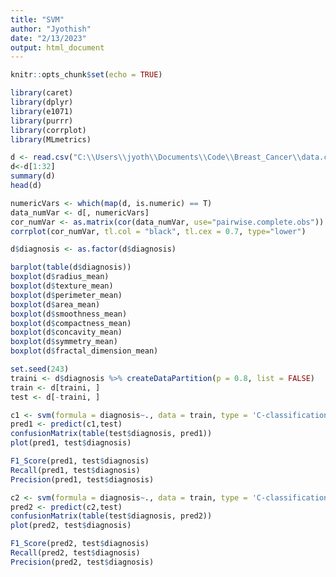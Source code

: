 ---
title: "SVM"
author: "Jyothish"
date: "2/13/2023"
output: html_document
---

```{r setup, include=FALSE}
knitr::opts_chunk$set(echo = TRUE)
```

```{r}
library(caret)
library(dplyr)
library(e1071)
library(purrr)
library(corrplot)
library(MLmetrics)
```


```{r}
d <- read.csv("C:\\Users\\jyoth\\Documents\\Code\\Breast_Cancer\\data.csv")
d<-d[1:32]
summary(d)
head(d)

```
```{r}
numericVars <- which(map(d, is.numeric) == T)
data_numVar <- d[, numericVars]
cor_numVar <- as.matrix(cor(data_numVar, use="pairwise.complete.obs"))
corrplot(cor_numVar, tl.col = "black", tl.cex = 0.7, type="lower")
```

```{r}
d$diagnosis <- as.factor(d$diagnosis)
```

```{r}
barplot(table(d$diagnosis))
boxplot(d$radius_mean)
boxplot(d$texture_mean)
boxplot(d$perimeter_mean)
boxplot(d$area_mean)
boxplot(d$smoothness_mean)
boxplot(d$compactness_mean)
boxplot(d$concavity_mean)
boxplot(d$symmetry_mean)
boxplot(d$fractal_dimension_mean)
```

```{r}
set.seed(243)
traini <- d$diagnosis %>% createDataPartition(p = 0.8, list = FALSE)
train <- d[traini, ]
test <- d[-traini, ]

```



```{r}
c1 <- svm(formula = diagnosis~., data = train, type = 'C-classification', kernel = 'linear')
pred1 <- predict(c1,test)
confusionMatrix(table(test$diagnosis, pred1))
plot(pred1, test$diagnosis)
```

```{r}
F1_Score(pred1, test$diagnosis)
Recall(pred1, test$diagnosis)
Precision(pred1, test$diagnosis)
```

```{r}
c2 <- svm(formula = diagnosis~., data = train, type = 'C-classification', kernel = 'radial')
pred2 <- predict(c2,test)
confusionMatrix(table(test$diagnosis, pred2))
plot(pred2, test$diagnosis)
```

```{r}
F1_Score(pred2, test$diagnosis)
Recall(pred2, test$diagnosis)
Precision(pred2, test$diagnosis)
```




